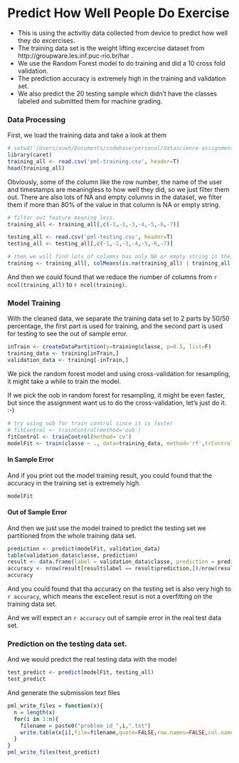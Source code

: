 Predict How Well People Do Exercise
========================================================

* This is using the activitiy data collected from device to predict how well they do excercises.
* The training data set is the weight lifting excercise dataset from http://groupware.les.inf.puc-rio.br/har .
* We use the Random Forest model to do training and did a 10 cross fold validation.
* The prediction accuracy is extremely high in the training and validation set.
* We also predict the 20 testing sample which didn't have the classes labeled and submitted them for machine grading.


### Data Processing

First, we load the training data and take a look at them

```r
# setwd('/Users/xuwh/Documents/codebase/personal/datascience-assignments/practical-ml')
library(caret)
training_all <- read.csv('pml-training.csv', header=T)
head(training_all)
```

Obviously, some of the column like the row number, the name of the user and timestamps are meaningless to how well they did, so we just filter them out.
There are also lots of NA and empty columns in the dataset, we filter them if more than 80% of the value in that column is NA or empty string.

```r
# filter out feature meaning less.
training_all <- training_all[,c(-1,-2,-3,-4,-5,-6,-7)]

testing_all <- read.csv('pml-testing.csv', header=T)
testing_all <- testing_all[,c(-1,-2,-3,-4,-5,-6,-7)]

# then we will find lots of columns has only NA or empty string in their value.
training <- training_all[, colMeans(is.na(training_all) | training_all == "" ) <= 0.8]
```

And then we could found that we reduce the number of columns from `r ncol(training_all)` to `r ncol(training)`.


### Model Training

With the cleaned data, we separate the training data set to 2 parts by 50/50 percentage, the first part is used for training, and the second part is used for testing to see the out of sample error.

```r
inTrain <- createDataPartition(y=training$classe, p=0.5, list=F)
training_data <- training[inTrain,]
validation_data <- training[-inTrain,]
```

We pick the random forest model and using cross-validation for resampling, it might take a while to train the model.

If we pick the oob in random forest for resampling, it might be even faster, but since the assignment want us to do the cross-validation, let's just do it. :-)

```r
# try using oob for train control since it is faster
# fitControl <- trainControl(method='oob')
fitControl <- trainControl(method='cv')
modelFit <- train(classe ~ ., data=training_data, method='rf',trControl=fitControl)
```

#### In Sample Error

And if you print out the model training result, you could found that the accuracy in the training set is extremely high.
```r
modelFit
```

#### Out of Sample Error

And then we just use the model trained to predict the testing set we partitioned from the whole training data set.
```r
prediction <- predict(modelFit, validation_data)
table(validation_data$classe, prediction)
result <- data.frame(label = validation_data$classe, prediction = prediction)
accuracy <- nrow(result[result$label == result$prediction,])/nrow(result)
accuracy
```

And you could found that tha accuracy on the testing set is also very high to `r accuracy`, which means the excellent resut is not a overfitting on the training data set.

And we will expect an `r accuracy` out of sample error in the real test data set.

### Prediction on the testing data set.

And we would predict the real testing data with the model

```r
test_predict <- predict(modelFit, testing_all)
test_predict
```

And generate the submission text files

```r
pml_write_files = function(x){
  n = length(x)
  for(i in 1:n){
    filename = paste0("problem_id_",i,".txt")
    write.table(x[i],file=filename,quote=FALSE,row.names=FALSE,col.names=FALSE)
  }
}
pml_write_files(test_predict)
```

